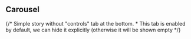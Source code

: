 


<Meta title="Components/Carousel" />

## Carousel

<!-- We export const only because MDX won't let us simply declare it (https://github.com/mdx-js/mdx/issues/390#issuecomment-461158808) -->

<Preview>
  {/* Simple story without "controls" tab at the bottom.
   * This tab is enabled by default, we can hide it explicitly (otherwise it will be shown empty */}
  <Story name="Default" parameters={{ controls: { disable: true } }}>
    <Carousel images={images}/>
  </Story>
</Preview>

